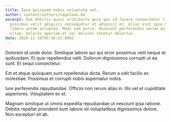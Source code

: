 ```yaml
---
title: Ipsa quisquam nobis voluptate vel.
author: content/authors/napolean.md
excerpt: Eum debitis quasi architecto quia qui id facere consectetur libero. Est
  possimus velit adipisci consequatur et adipisci et. Alias sint ipsa mollitia
  libero autem voluptas. Modi sed porro. Deserunt perferendis earum qui maxime
  vitae. Dolores aperiam et vel dolores tenetur delectus.
date: 2020-12-16T05:56:53.899Z
---
```

Dolorem id unde dolor. Similique labore qui qui error possimus velit neque et quibusdam. Et quis repellendus velit. Dolorum dignissimos corrupti ut ea sunt. Et sequi consectetur.
 Est et atque quisquam sunt repellendus dicta. Rerum a odit facilis ex molestiae. Possimus et corrupti nobis aspernatur nobis.
 Iure perferendis repudiandae. Officiis non rerum alias in. Illo vel et cupiditate asperiores. Voluptatem ex et.
 Magnam similique ut omnis expedita repudiandae ut nesciunt ipsa ratione. Debitis repellat provident eum labore sit voluptatibus dignissimos dolore. Non excepturi sit ab.